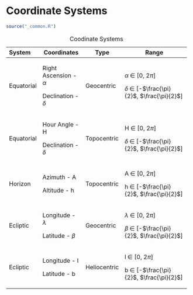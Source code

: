 # Coordinate Systems

```r
source("_common.R")
```

+------------+----------------------------+--------------+------------------------------------------------------+
| System     | Coordinates                | Type         | Range                                                |
+:===========+============================+==============+======================================================+
| Equatorial | Right Ascension - $\alpha$ | Geocentric   | $\alpha$ $\in$ \[0, 2$\pi$\]                         |
|            |                            |              |                                                      |
|            | Declination - $\delta$     |              | $\delta$ $\in$ \[-$\frac{\pi}{2}$, $\frac{\pi}{2}$\] |
+------------+----------------------------+--------------+------------------------------------------------------+
| Equatorial | Hour Angle - H             | Topocentric  | H $\in$ \[0, 2$\pi$\]                                |
|            |                            |              |                                                      |
|            | Declination - $\delta$     |              | $\delta$ $\in$ \[-$\frac{\pi}{2}$, $\frac{\pi}{2}$\] |
+------------+----------------------------+--------------+------------------------------------------------------+
| Horizon    | Azimuth - A                | Topocentric  | A $\in$ \[0, 2$\pi$\]                                |
|            |                            |              |                                                      |
|            | Altitude - h               |              | h $\in$ \[-$\frac{\pi}{2}$, $\frac{\pi}{2}$\]        |
+------------+----------------------------+--------------+------------------------------------------------------+
| Ecliptic   | Longitude - $\lambda$      | Geocentric   | $\lambda$ $\in$ \[0, 2$\pi$\]                        |
|            |                            |              |                                                      |
|            | Latitude - $\beta$         |              | $\beta$ $\in$ \[-$\frac{\pi}{2}$, $\frac{\pi}{2}$\]  |
+------------+----------------------------+--------------+------------------------------------------------------+
| Ecliptic   | Longitude - l              | Heliocentric | l $\in$ \[0, 2$\pi$\]                                |
|            |                            |              |                                                      |
|            | Latitude - b               |              | b $\in$ \[-$\frac{\pi}{2}$, $\frac{\pi}{2}$\]        |
+------------+----------------------------+--------------+------------------------------------------------------+

: Coodinate Systems
